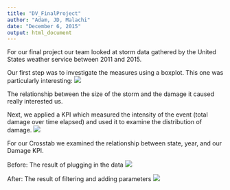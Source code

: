 ```yaml
---
title: "DV_FinalProject"
author: "Adam, JD, Malachi"
date: "December 6, 2015"
output: html_document
---
```


For our final project our team looked at storm data gathered by the United States weather service between 2011 and 2015.

Our first step was to investigate the measures using a boxplot. This one was particularly interesting:
![](./BoxPlot.jpg)

The relationship between the size of the storm and the damage it caused really interested us. 

Next, we applied a KPI which measured the intensity of the event (total damage over time elapsed) and used it to examine the distribution of damage. 
![](./Histogram.jpg)

For our Crosstab we examined the relationship between state, year, and our Damage KPI.

Before: The result of plugging in the data
![](./CrossTabBefore.jpg)

After: The result of filtering and adding parameters
![](./CrossTabAfter.jpg)